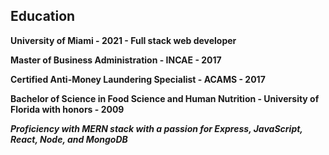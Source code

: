 ## Education

**University of Miami - 2021 - Full stack web developer** 

**Master of Business Administration - INCAE - 2017**

**Certified Anti-Money Laundering Specialist - ACAMS - 2017**

**Bachelor of Science in Food Science and Human Nutrition -  University of Florida with honors - 2009**

_**Proficiency with MERN stack with a passion for Express, JavaScript, React, Node, and MongoDB**_

